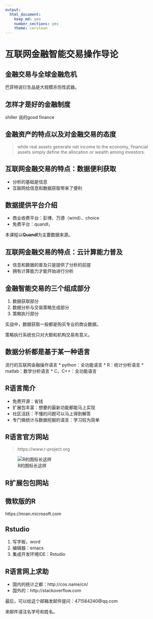```yaml
---
output: 
  html_document: 
    keep_md: yes
    number_sections: yes
    theme: cerulean
---
```

# 互联网金融智能交易操作导论 #

## 金融交易与全球金融危机 ##

巴菲特说衍生品是大规模杀伤性武器。

## 怎样才是好的金融制度 ##

shiller 说的good finance

## 金融资产的特点以及对金融交易的态度 ##

> while real assets generate net income to the economy, financial assets simply define the allocation or wealth among investors.



## 互联网金融交易的特点：数据便利获取 ##

* 分析的基础是信息
* 互联网给信息和数据获取带来了便利

## 数据提供平台介绍 ##

* 商业收费平台：彭博、万德（wind）、choice
* 免费平台：quandl，

本课程以**Quandl**为主要数据来源。

## 互联网金融交易的特点：云计算能力普及 ##

* 信息和数据的普及只是提供了分析的前提
* 拥有计算能力才能开始进行分析

## 金融智能交易的三个组成部分 ##

1. 数据获取部分
2. 数据分析与交易策略生成部分
3. 策略执行部分

实战中，数据获取一般都是购买专业的商业数据。

策略执行系统也只对大额和机构交易有意义。

## 数据分析都是基于某一种语言 ##

流行的互联网金融操作语言
* python：全功能语言
* R：统计分析语言
* matlab：数学分析语言
* C，C++：全功能语言


## R语言简介 ##

* 免费开源：省钱
* 扩展包丰富：想要的最新功能都能马上实现
* 社区活跃：不懂的问题可以马上得到解答
* 专门做统计与数据挖掘的语言：学习较为简单


## R语言官方网站 ##

> https://www.r-project.org

![R的图标长这样](../pic/01-rlogo.png)

## R扩展包包网站 ##


## 微软版的R ##
https://mran.microsoft.com

## Rstudio ##

1. 写字板，word
2. 编辑器：emacs
3. 集成开发环境IDE：Rstudio

## R语言网上求助 ##

* 国内的统计之都：http://cos.name/cn/
* 国外的：http://stackoverflow.com

最后，可以给这个邮箱发邮件提问：471584240@qq.com

来邮件请注名学号和姓名。


